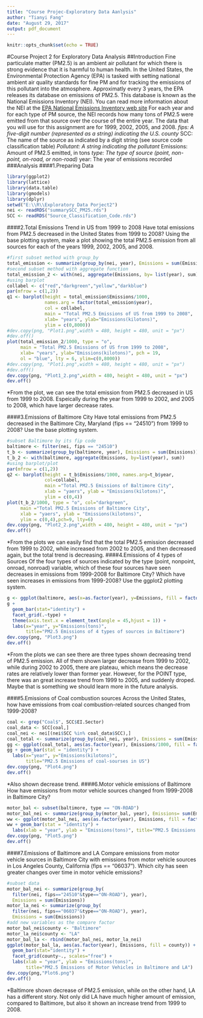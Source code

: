 ---
title: "Course Projec-Exploratory Data Aanlysis"
author: "Tianyi Fang"
date: "August 29, 2017"
output: pdf_document
---

```{r setup, include=FALSE}
knitr::opts_chunk$set(echo = TRUE)
```
#Course Project 2 for Exploratory Data Analysis
##Introduction
Fine particulate matter (PM2.5) is an ambient air pollutant for which there is strong evidence that it is harmful to human health. In the United States, the Environmental Protection Agency (EPA) is tasked with setting national ambient air quality standards for fine PM and for tracking the emissions of this pollutant into the atmosphere. Approximatly every 3 years, the EPA releases its database on emissions of PM2.5. This database is known as the National Emissions Inventory (NEI). You can read more information about the NEI at the [EPA National Emissions Inventory web site](http://www.epa.gov/ttn/chief/eiinformation.html)
For each year and for each type of PM source, the NEI records how many tons of PM2.5 were emitted from that source over the course of the entire year. The data that you will use for this assignment are for 1999, 2002, 2005, and 2008.
*fips: A five-digit number (represented as a string) indicating the U.S. county
*SCC: The name of the source as indicated by a digit string (see source code classification table)
*Pollutant: A string indicating the pollutant
*Emissions: Amount of PM2.5 emitted, in tons
*type: The type of source (point, non-point, on-road, or non-road)
*year: The year of emissions recorded
###Analysis
####1.Preparing Data
```{r}
library(ggplot2)
library(lattice)
library(data.table)
library(gmodels)
library(dplyr)
setwd("E:\\R\\Exploratory Data Porject2")
nei <- readRDS("summarySCC_PM25.rds")
SCC <- readRDS("Source_Classification_Code.rds")
```
####2.Total Emissions Trend in US from 1999 to 2008
Have total emissions from PM2.5 decreased in the United States from 1999 to 2008? Using the base plotting system, make a plot showing the total PM2.5 emission from all sources for each of the years 1999, 2002, 2005, and 2008.
```{r}
#first subset method with group_by
total_emission <- summarize(group_by(nei, year), Emissions = sum(Emissions))
#second subset method with aggregate function
total_emission_2 <- with(nei, aggregate(Emissions, by= list(year), sum))
#using barplot
collabel <- c("red","darkgreen","yellow","darkblue")
par(mfrow = c(1,2))
q1 <- barplot(height = total_emission$Emissions/1000, 
              names.arg = factor(total_emission$year), 
              col = collabel, 
              main = "Total PM2.5 Emissions of US from 1999 to 2008",
              xlab= "years", ylab="Emissions(kilotons)", 
              ylim = c(0,8000))
#dev.copy(png, "Plot1.png",width = 480, height = 480, unit = "px")
#dev.off()
plot(total_emission_2/1000, type = "o", 
     main = "Total PM2.5 Emissions of US from 1999 to 2008", 
     xlab= "years", ylab="Emissions(kilotons)", pch = 19, 
     ol = "blue", lty = 6, ylim=c(0,8000))
#dev.copy(png, "Plot1.png",width = 480, height = 480, unit = "px")
#dev.off()
dev.copy(png, "Plot1_2.png",width = 480, height = 480, unit = "px")
dev.off()
```
*From the plot, we can see the total emission from PM2.5 decreased in US from 1999 to 2008. Espeically during the year from 1999 to 2002, and 2005 to 2008, which have larger decrease rates.

####3.Emissions of Baltimore City
Have total emissions from PM2.5 decreased in the Baltimore City, Maryland (fips == "24510") from 1999 to 2008? Use the base plotting system.
```{r}
#subset Baltimore by its fip code
baltimore <- filter(nei, fips == "24510")
t_b <- summarize(group_by(baltimore, year), Emissions = sum(Emissions))
t_b_2 <- with(baltimore, aggregate(Emissions, by=list(year), sum))
#using barplot/plot
par(mfrow = c(1,2))
q2 <- barplot(height = t_b$Emissions/1000, names.arg=t_b$year,
              col=collabel, 
              main ="Total PM2.5 Emissions of Baltimore City", 
              xlab = "yaers", ylab = "Emissions(kilotons)", 
              ylim = c(0,4))
plot(t_b_2/1000, type = "o", col="darkgreen", 
     main ="Total PM2.5 Emissions of Baltimore City", 
     xlab = "yaers", ylab = "Emissions(kilotons)",
     ylim = c(0,4),pch=9, lty=6)
dev.copy(png, "Plot2_2.png",width = 480, height = 480, unit = "px")
dev.off()
```
*From the plots we can easily find that the total PM2.5 emission decreased from 1999 to 2002, while increased from 2002 to 2005, and then decreased again, but the total trend is decreasing.
####4.Emissions of 4 types of Sources
Of the four types of sources indicated by the type (point, nonpoint, onroad, nonroad) variable, which of these four sources have seen decreases in emissions from 1999-2008 for Baltimore City? Which have seen increases in emissions from 1999-2008? Use the ggplot2 plotting system.
```{r}
g <- ggplot(baltimore, aes(x=as.factor(year), y=Emissions, fill = factor(year)))
g + 
  geom_bar(stat="identity") + 
  facet_grid(.~type) +
  theme(axis.text.x = element_text(angle = 45,hjust = 1)) +
  labs(x="year", y="Emissions(tons)", 
       title="PM2.5 Emissions of 4 types of sources in Baltimore")
dev.copy(png, "Plot3.png")
dev.off()
```
*From the plots we can see there are three types shown decreasing trend of PM2.5 emission. All of them shown larger decrease from 1999 to 2002, while during 2002 to 2005, there are plateau, which means the decrease rates are relatively lower than former year. However, for the POINT type, there was an great increase trend from 1999 to 2005, and suddenly droped. Maybe that is something we should learn more in the future analysis.

####5.Emissions of Coal combustion sources
Across the United States, how have emissions from coal combustion-related sources changed from 1999-2008?
```{r}
coal <- grep("Coal$", SCC$EI.Sector)
coal_data <- SCC[coal,]
coal_nei <- nei[(nei$SCC %in% coal_data$SCC),]
coal_total <- summarize(group_by(coal_nei, year), Emissions = sum(Emissions))
gg <- ggplot(coal_total, aes(as.factor(year), Emissions/1000, fill = factor(year)))
gg + geom_bar(stat = "identity") +
  labs(x="year", y="Emissions(kilotons)", 
       title="PM2.5 Emissions of coal-sourses in US")
dev.copy(png, "Plot4.png")
dev.off()
```
*Also shown decrease trend.
####6.Motor vehicle emissions of Baltimore
How have emissions from motor vehicle sources changed from 1999-2008 in Baltimore City?
```{r}
motor_bal <- subset(baltimore, type == "ON-ROAD")
motor_bal_nei <- summarize(group_by(motor_bal, year), Emissions= sum(Emissions))
ww <- ggplot(motor_bal_nei, aes(as.factor(year), Emissions, fill = factor(year))) 
ww + geom_bar(stat = "identity") +
  labs(xlab = "year", ylab = "Emissions(tons)", title="PM2.5 Emissions of Motor Vehicles in US")
dev.copy(png, "Plot5.png")
dev.off()
```
####7.Emissions of Baltimore and LA
Compare emissions from motor vehicle sources in Baltimore City with emissions from motor vehicle sources in Los Angeles County, California (fips == "06037"). Which city has seen greater changes over time in motor vehicle emissions?
```{r}
#subset data
motor_bal_nei <- summarize(group_by(
  filter(nei, fips=="24510"&type=="ON-ROAD"), year), 
  Emissions = sum(Emissions))
motor_la_nei <- summarize(group_by(
  filter(nei, fips=="06037"&type=="ON-ROAD"), year), 
  Emissions = sum(Emissions))
#add new variables as the compare factor
motor_bal_nei$county <- "Baltimore"
motor_la_nei$county <- "LA"
motor_bal_la <- rbind(motor_bal_nei, motor_la_nei)
ggplot(motor_bal_la, aes(as.factor(year), Emissions, fill = county)) +
  geom_bar(stat="identity") + 
  facet_grid(county~., scales="free") +
  labs(xlab = "year", ylab = "Emissions(tons)", 
       title="PM2.5 Emissions of Motor Vehicles in Baltimore and LA")
dev.copy(png,"Plot6.png")
dev.off()
```
*Baltimore shown decrease of PM2.5 emission, while on the other hand, LA has a different story. Not only did LA have much higher amount of emission, compared to Baltimore, but also it shown an increase trend from 1999 to 2008. 